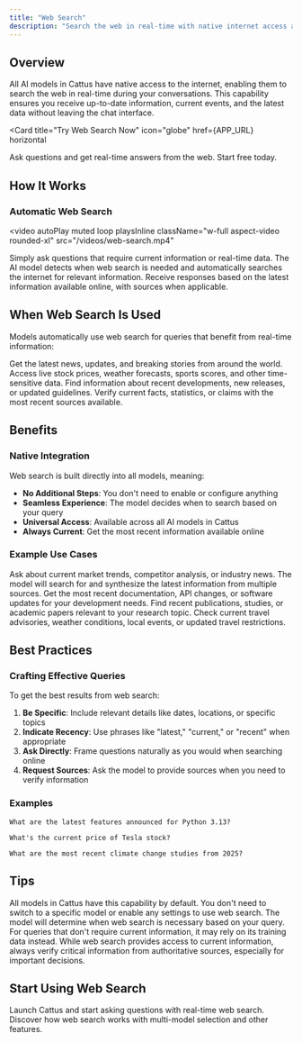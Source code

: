 ```yaml
---
title: "Web Search"
description: "Search the web in real-time with native internet access across all models"
---
```



## Overview

All AI models in Cattus have native access to the internet, enabling them to search the web in real-time during your conversations. This capability ensures you receive up-to-date information, current events, and the latest data without leaving the chat interface.

<Card
  title="Try Web Search Now"
  icon="globe"
  href={APP_URL}
  horizontal
>
  Ask questions and get real-time answers from the web. Start free today.
</Card>

## How It Works

### Automatic Web Search

<video
  autoPlay
  muted
  loop
  playsInline
  className="w-full aspect-video rounded-xl"
  src="/videos/web-search.mp4"
>
</video>

<Steps>
  <Step title="Ask Your Question">
    Simply ask questions that require current information or real-time data.
  </Step>

  <Step title="Model Searches Automatically">
    The AI model detects when web search is needed and automatically searches the internet for relevant information.
  </Step>

  <Step title="Get Current Answers">
    Receive responses based on the latest information available online, with sources when applicable.
  </Step>
</Steps>

## When Web Search Is Used

Models automatically use web search for queries that benefit from real-time information:

<CardGroup cols={2}>
  <Card title="Current Events" icon="newspaper">
    Get the latest news, updates, and breaking stories from around the world.
  </Card>
  <Card title="Real-Time Data" icon="chart-line">
    Access live stock prices, weather forecasts, sports scores, and other time-sensitive data.
  </Card>
  <Card title="Recent Information" icon="clock">
    Find information about recent developments, new releases, or updated guidelines.
  </Card>
  <Card title="Fact Checking" icon="magnifying-glass">
    Verify current facts, statistics, or claims with the most recent sources available.
  </Card>
</CardGroup>

## Benefits

### Native Integration

Web search is built directly into all models, meaning:

- **No Additional Steps**: You don't need to enable or configure anything
- **Seamless Experience**: The model decides when to search based on your query
- **Universal Access**: Available across all AI models in Cattus
- **Always Current**: Get the most recent information available online

### Example Use Cases

<Accordion title="Market Research">
  Ask about current market trends, competitor analysis, or industry news. The model will search for and synthesize the latest information from multiple sources.
</Accordion>

<Accordion title="Technical Documentation">
  Get the most recent documentation, API changes, or software updates for your development needs.
</Accordion>

<Accordion title="Academic Research">
  Find recent publications, studies, or academic papers relevant to your research topic.
</Accordion>

<Accordion title="Travel Planning">
  Check current travel advisories, weather conditions, local events, or updated travel restrictions.
</Accordion>

## Best Practices

### Crafting Effective Queries

To get the best results from web search:

1. **Be Specific**: Include relevant details like dates, locations, or specific topics
2. **Indicate Recency**: Use phrases like "latest," "current," or "recent" when appropriate
3. **Ask Directly**: Frame questions naturally as you would when searching online
4. **Request Sources**: Ask the model to provide sources when you need to verify information

### Examples

<CodeGroup>

```text Good Query
What are the latest features announced for Python 3.13?
```

```text Good Query
What's the current price of Tesla stock?
```

```text Good Query
What are the most recent climate change studies from 2025?
```

</CodeGroup>

## Tips

<Tip>
All models in Cattus have this capability by default. You don't need to switch to a specific model or enable any settings to use web search.
</Tip>

<Info>
The model will determine when web search is necessary based on your query. For queries that don't require current information, it may rely on its training data instead.
</Info>

<Warning>
While web search provides access to current information, always verify critical information from authoritative sources, especially for important decisions.
</Warning>

## Start Using Web Search

<CardGroup cols={2}>
  <Card
    title="Get Started Free"
    icon="rocket"
    href={APP_URL}
  >
    Launch Cattus and start asking questions with real-time web search.
  </Card>
  <Card
    title="Explore All Features"
    icon="grid"
    href="/features/models"
  >
    Discover how web search works with multi-model selection and other features.
  </Card>
</CardGroup>
